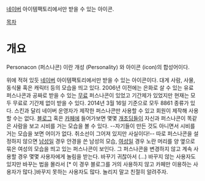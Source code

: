 [[네이버]] 아이템팩토리에서만 받을 수 있는 아이콘.

[[목차]]
= 개요 =
Personacon (퍼스나콘) 이란 개성 (Personality) 와 아이콘 (icon)의 합성어이다.

위에 적혀 있듯 [[네이버]] 아이템팩토리에서만 받을 수 있는 아이콘이다. 대게 사람, 사물, 동식물 혹은 캐릭터 등의 모습을 띄고 있다. 2006년 이전에는 은화로 살 수 있는 유료 퍼스나콘과 공짜로 받을 수 있는 [[무료]] 퍼스나콘이 있었고 기간제가 있었지만 현재는 모두 무료로 기간제 없이 받을 수 있다. 
2014년 3월 16일 기준으로 모두 8861 종류가 있다. 스킨과 달리 네이버 운영자가 제작한 퍼스나콘만 사용할 수 있고 회원이 제작해 사용할 수는 없다. [[블로그]] 혹은 [[카페]]에 들어가보면 몇몇 [[개초딩]]들이 자신과 퍼스나콘이 똑같은 사람을 보고 시비를 거는 모습을 볼 수 있다. --자기들이 만든 것도 아니면서 시비를 거는 모습을 보면 어이가 없다. 취소선이 그어져 있지만 사실이다!--
따로 퍼스나콘을 설정하지 않으면 [[남성]]일  경우 안경을 쓴 남성의 모습, [[여성]]일 경우 노란 머리를 양 옆으로 묶은 여성의 모습을 띄고 있는 퍼스나콘이 보인다. 그 퍼스나콘을 변경하지 않고 계속 사용할 경우 몇몇 사용자에게 놀림을 받는다. 바꾸기 귀찮아서 (...) 바꾸지 않는 사용자도 있지만 바꾸는 법을 몰라서 [* 이 경우 블로그를 거의 사용하지 않고 카페만 이용하는 사용자가 많다.]바꾸지 못하는 사용자도 많다. 놀리지 말고 친절히 알려주자.



